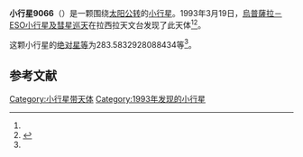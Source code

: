 {{Infobox planet
| bgcolour = #FFFFC0
| name = 9066
| symbol = 
| image = 
| caption = 
| discovery = yes
| discovery_ref = 
| discoverer = [[烏普薩拉－ESO小行星及彗星巡天|烏普薩拉－ESO小行星及彗星巡天]]
| discovery_site = [[拉西拉天文台|拉西拉天文台]] 
| discovered = 1993年3月19日
| designations = yes
| mp_name = 
| named_after = 
| alt_names = 1993 FR34/ 1972 YL / 1976 SK4 / 1978 EL1 / 1981 UW16 / 1998 HY63
| mp_category = [[主带小行星|主带小行星]]
| orbit_ref = <ref name="a">[http://ssd.jpl.nasa.gov/sbdb.cgi?sstr=9066 9066] {{Wayback|url=http://ssd.jpl.nasa.gov/sbdb.cgi?sstr=9066 |date=20210717065115 }}，小行星數據庫瀏覽器（JPL Small-Body Database Browser）－[[美国国家航空航天局|美国国家航空航天局]]喷气推进实验室</ref>
| epoch = 2456400.5 (2013年4月18日更新)
| aphelion = {{convert|3.192148963843976|AU|km|3|abbr=on|lk=out}}
| perihelion = {{convert|2.506733866131487|AU|km|3|abbr=on}}
| semimajor = {{convert|2.849441414987731|AU|km|3|abbr=on}}
| eccentricity = 0.120271835
| period = 1756.86352 [[日|日]]<br />4.81[[儒略年|儒略年]]
| avg_speed = 
| inclination = 3.975012931739805
| asc_node = 157.7325110430862
| mean_anomaly = 
| arg_peri = 283.5832928088434
| satellites = 
| physical_characteristics = yes
| dimensions = 
| mass = 
| density = 
| surface_grav = 
| escape_velocity = 
| sidereal_day = 
| axial_tilt = 
| pole_ecliptic_lat = 
| pole_ecliptic_lon = 
| albedo = 
| temperatures= 
| temp_name1 = 
| mean_temp_1 = 
| max_temp_1 = 
| temp_name2 = 
| max_temp_2 = 
| spectral_type = 
| abs_magnitude = 283.5832928088434
}}

'''小行星9066'''（{{lang-en|9066}}）是一颗围绕[[太阳|太阳]][[公转|公转]]的[[小行星|小行星]]。1993年3月19日，[[烏普薩拉－ESO小行星及彗星巡天|烏普薩拉－ESO小行星及彗星巡天]]在拉西拉天文台发现了此天体<ref name="a" /><ref>{{cite news|title=小行星列表|url=http://cfa-www.harvard.edu/iau/lists/NumberedMPs.txt|accessdate=2013-07-08|newspaper=哈佛大学|archive-date=2008-05-17|archive-url=https://web.archive.org/web/20080517010638/http://cfa-www.harvard.edu/iau/lists/NumberedMPs.txt|dead-url=no}}</ref>。

这颗小行星的[[绝对星等|绝对星等]]为283.5832928088434等<ref name="a" />。

==参考文献==
{{reflist}}
{{Minor Planet Number|[[小行星9065|小行星9065]]|[[小行星9067|小行星9067]]}}

{{小天体}}

[[Category:小行星带天体|Category:小行星带天体]]
[[Category:1993年发现的小行星|Category:1993年发现的小行星]]

{{asteroid-stub}}